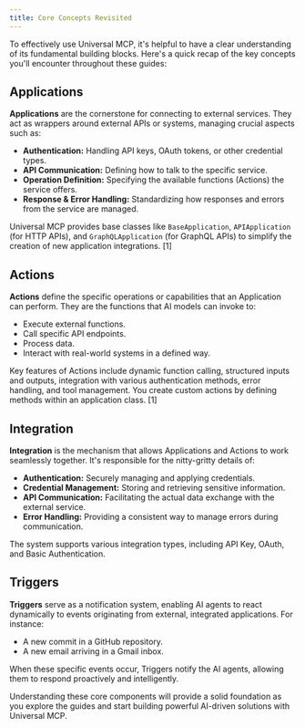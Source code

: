 ```yaml
---
title: Core Concepts Revisited
---
```


To effectively use Universal MCP, it's helpful to have a clear understanding of its fundamental building blocks. Here's a quick recap of the key concepts you'll encounter throughout these guides:

## Applications

**Applications** are the cornerstone for connecting to external services. They act as wrappers around external APIs or systems, managing crucial aspects such as:

*   **Authentication:** Handling API keys, OAuth tokens, or other credential types.
*   **API Communication:** Defining how to talk to the specific service.
*   **Operation Definition:** Specifying the available functions (Actions) the service offers.
*   **Response & Error Handling:** Standardizing how responses and errors from the service are managed.

Universal MCP provides base classes like `BaseApplication`, `APIApplication` (for HTTP APIs), and `GraphQLApplication` (for GraphQL APIs) to simplify the creation of new application integrations. [1]

## Actions

**Actions** define the specific operations or capabilities that an Application can perform. They are the functions that AI models can invoke to:

*   Execute external functions.
*   Call specific API endpoints.
*   Process data.
*   Interact with real-world systems in a defined way.

Key features of Actions include dynamic function calling, structured inputs and outputs, integration with various authentication methods, error handling, and tool management. You create custom actions by defining methods within an application class. [1]

## Integration

**Integration** is the mechanism that allows Applications and Actions to work seamlessly together. It's responsible for the nitty-gritty details of:

*   **Authentication:** Securely managing and applying credentials.
*   **Credential Management:** Storing and retrieving sensitive information.
*   **API Communication:** Facilitating the actual data exchange with the external service.
*   **Error Handling:** Providing a consistent way to manage errors during communication.

The system supports various integration types, including API Key, OAuth, and Basic Authentication.

## Triggers

**Triggers** serve as a notification system, enabling AI agents to react dynamically to events originating from external, integrated applications. For instance:

*   A new commit in a GitHub repository.
*   A new email arriving in a Gmail inbox.

When these specific events occur, Triggers notify the AI agents, allowing them to respond proactively and intelligently.

Understanding these core components will provide a solid foundation as you explore the guides and start building powerful AI-driven solutions with Universal MCP.